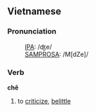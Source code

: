 ==Vietnamese==

===Pronunciation===
:[[International Phonetic Alphabet|IPA]]: /ʤe/
:[[SAMPROSA]]: /M[dZe]/

===Verb===
'''chê'''
#to [[criticize]], [[belittle]]